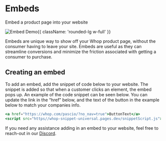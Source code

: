 
<HeroPattern />

<div className='lead'>

# Embeds

Embed a product page into your website

![Embed Demo](https://i.imgur.com/LqrPMUw.gif){{ className: 'rounded-lg w-full' }}

Embeds are unique way to show off your Whop product page, without the consumer having to leave your site. Embeds are useful as they can streamline conversions and minimize the friction associated with getting a consumer to purchase.

## Creating an embed

To add an embed, add the snippet of code below to your website. The snippet is added so that when a customer clicks an element, the embed pops up. An example of the code snippet can be seen below. You can update the link in the “href” below, and the text of the button in the example below to match your companies info.

```jsx
<a href="https://whop.com/pascio/?no_nav=true">ButtonText</a>
<script src="https//whop-snippet-universal.pages.dev/snippetScript.js"></script> 
```

If you need any assistance adding in an embed to your website, feel free to reach-out in our [Discord](https://discord.gg/mWRKWRezSQ).

</div>